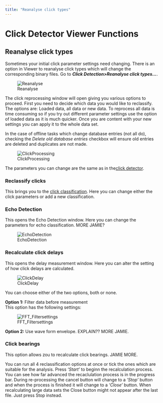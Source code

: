 ```yaml
---
title: "Reanalyse click types"
---
```

Click Detector Viewer Functions
===============================

Reanalyse click types
---------------------

Sometimes your initial click parameter settings need changing. There is an option in Viewer to reanalyse click types which will change the corresponding binary files. Go to **_Click Detection>Reanalyse click types..._**.

  
  
![Reanalyse](images/Reanalyse.png)  
  

The click reprocessing window will open giving you various options to proceed. First you need to decide which data you would like to reclassify. The options are: Loaded data, all data or new data. To reprocess all data is time consuming so if you try out different parameter settings use the option of loaded data as it is much quicker. Once you are content with your new settings you can apply it to the whole data set.

In the case of offline tasks which change database entries (not all do), checking the _Delete old database entries_ checkbox will ensure old entries are deleted and duplicates are not made.

  
  
![ClickProcessing](images/ClickProcessing.png)  
  
The parameters you can change are the same as in the[click detector](../../../detectors/clickDetectorHelp/docs/ClickDetector_clickDetector.html).

### Reclassify clicks

This brings you to the [click classification](../../../detectors/clickDetectorHelp/docs/ClickDetector_clickClassification.html). Here you can change either the click parameters or add a new classification.

### Echo Detection

This opens the Echo Detection window. Here you can change the parameters for echo classification. MORE JAMIE?

  
![EchoDetection](images/EchoDetection.png)  

### Recalculate click delays

This opens the delay measurement window. Here you can alter the setting of how click delays are calculated.  
  
![ClickDelay](images/ClickDelay.png)  
  
You can choose either of the two options, both or none.  
  
**Option 1:** Filter data before measurement  
This option has the following settings:  
  
![FFT_Filtersettings](images/FFT_Filtersettings.png)  
  
**Option 2:** Use wave form envelope. EXPLAIN?? MORE JAMIE.

### Click bearings

This option allows zou to recalculate click bearings. JAMIE MORE.  
  
You can run all 4 reclassification options at once or tick the ones which are suitable for the analysis. Press _'Start'_ to beginn the recalculation process. You can see how far advanced the recaclulation process is in the progress bar. During re-processing the cancel button will change to a _'Stop'_ button and when the process is finished it will change to a _'Close'_ button. When recalculating large data sets the Close button might not appear after the last file. Just press Stop instead.